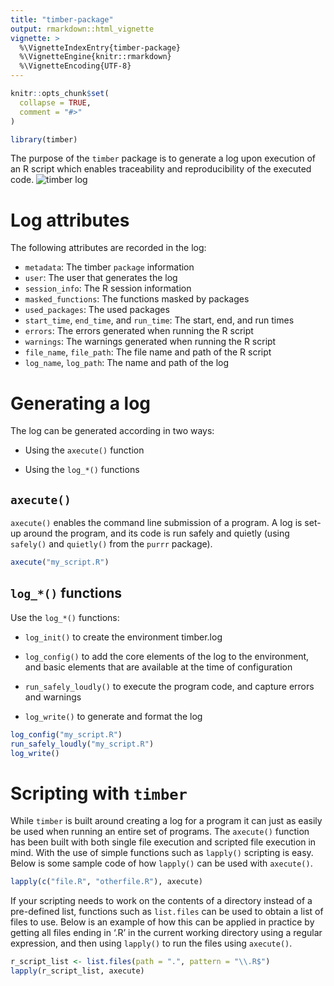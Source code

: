 ```yaml
---
title: "timber-package"
output: rmarkdown::html_vignette
vignette: >
  %\VignetteIndexEntry{timber-package}
  %\VignetteEngine{knitr::rmarkdown}
  %\VignetteEncoding{UTF-8}
---
```


```r
knitr::opts_chunk$set(
  collapse = TRUE,
  comment = "#>"
)
```

```r
library(timber)
```

The purpose of the `timber` package is to generate a log upon execution of 
an R script which enables traceability and reproducibility of the executed code. 
![timber log](../man/figures/timber-ex.png)


# Log attributes
The following attributes are recorded in the log:

* `metadata`: The timber `package` information
* `user`: The user that generates the log
* `session_info`: The R session information
* `masked_functions`: The functions masked by packages
* `used_packages`: The used packages
* `start_time`, `end_time`, and `run_time`: The start, end, and run times
* `errors`: The errors generated when running the R script
* `warnings`: The warnings generated when running the R script
* `file_name`, `file_path`: The file name and path of the R script
* `log_name`, `log_path`: The name and path of the log


# Generating a log
The log can be generated according in two ways:

* Using the `axecute()` function

* Using the `log_*()` functions


## `axecute()`
`axecute()` enables the command line submission of a program. A log is 
set-up around the program, and its code is run safely and quietly (using `safely()` and `quietly()` from the `purrr` package).
```r
axecute("my_script.R")
```


## `log_*()` functions
Use the `log_*()` functions:

* `log_init()` to create the environment timber.log

* `log_config()` to add the core elements of the log to the environment, and 
 basic elements that are available at the time of configuration

* `run_safely_loudly()` to execute the program code, and capture errors 
and warnings

* `log_write()` to generate and format the log
```r
log_config("my_script.R")
run_safely_loudly("my_script.R")
log_write()
```

# Scripting with ```timber```
While ```timber``` is built around creating a log for a program it can just as easily be used when running an entire set of programs.  The `axecute()` function has been built with both single file execution and scripted file execution in mind.  With the use of simple functions such as `lapply()` scripting is easy.  Below is some sample code of how `lapply()` can be used with `axecute()`.

```r
lapply(c("file.R", "otherfile.R"), axecute)
```

If your scripting needs to work on the contents of a directory instead of a pre-defined list, functions such as `list.files` can be used to obtain a list of files to use.  Below is an example of how this can be applied in practice by getting all files ending in '.R' in the current working directory using a regular expression, and then using `lapply()` to run the files using `axecute()`.

```r
r_script_list <- list.files(path = ".", pattern = "\\.R$")
lapply(r_script_list, axecute)
```

